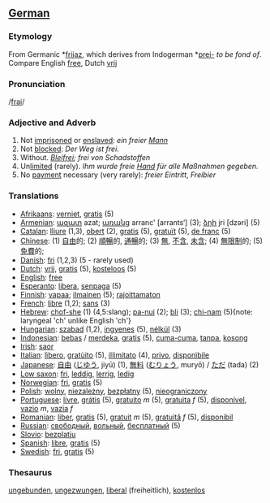 ==[[German]]==
===Etymology===
From Germanic *[[frijaz]], which derives from Indogerman *[[prei-]] ''to be fond of''.  Compare English [[free]], Dutch [[vrij]]
===Pronunciation===
/[[Pronunciation guide|frai]]/
===Adjective and Adverb===
# Not [[imprisoned]] or [[enslaved]]: ''ein freier [[Mann]]''
# Not [[blocked]]: ''Der Weg ist frei.''
# Without. ''[[Blei]]frei; frei von Schadstoffen''
# Un[[limit]]ed (rarely). ''Ihm wurde freie [[Hand]] für alle Maßnahmen gegeben.''
# No [[payment]] necessary (very rarely): ''freier Eintritt'', ''Freibier''

===Translations===
*[[Afrikaans]]: [[verniet]], [[gratis]] (5)
*[[Armenian]]: [[ազատ]] azat; [[առանց]] arranc‛ [arrants‘] (3); [[ձրի]] jri [dzəri] (5)
*[[Catalan]]: [[lliure]] (1,3), [[obert]] (2), [[gratis]] (5), [[gratuït]] (5), [[de franc]] (5)
*[[Chinese]]: (1) [[自由]]的; (2) [[順暢]]的, [[通暢]]的; (3) [[無]], [[不含]], [[未含]]; (4) [[無限制]]的; (5) [[免費]]的;
*[[Danish]]: [[fri]] (1,2,3) (5 - rarely used)
*[[Dutch]]: [[vrij]], [[gratis]] (5), [[kosteloos]] (5)
*[[English]]: [[free]]
*[[Esperanto]]: [[libera]], [[senpaga]] (5)
*[[Finnish]]: [[vapaa]]; [[ilmainen]] (5); [[rajoittamaton]]
*[[French]]: [[libre]] (1,2); [[sans]] (3)
*[[Hebrew]]: [[chof-she]] (1) (4,5:slang); [[pa-nui]] (2); [[bli]] (3); [[chi-nam]] (5){note: laryngeal 'ch' unlike English 'ch'}
*[[Hungarian]]: [[szabad]] (1,2), [[ingyenes]] (5), [[nélkül]] (3)
*[[Indonesian]]: [[bebas]] / [[merdeka]], [[gratis]] (5), [[cuma-cuma]], [[tanpa]], [[kosong]]
*[[Irish]]: [[saor]]
*[[Italian]]: [[lìbero]], [[gratùito]] (5), [[illimitato]] (4), [[privo]], [[disponìbile]]
*[[Japanese]]: [[自由]] ([[じゆう]], jiyū) (1), [[無料]] ([[むりょう]], muryō) / [[ただ]] (tada) (2)
*[[Low saxon]]: [[fri]], [[leddig]], [[lerrig]], [[ledig]]
*[[Norwegian]]: [[fri]], [[gratis]] (5)
*[[Polish]]: [[wolny]], [[niezależny]], [[bezpłatny]] (5), [[nieograniczony]]
*[[Portuguese]]: [[livre]], [[grátis]] (5), [[gratuito]] ''m'' (5), [[gratuita]] ''f'' (5), [[disponível]], [[vazio]] ''m'', [[vazia]] ''f''
*[[Romanian]]: [[liber]], [[gratis]] (5), [[gratuit]] ''m'' (5), [[gratuită]] ''f'' (5), [[disponibil]]
*[[Russian]]: [[свободный]], [[вольный]], [[бесплатный]] (5)
*[[Slovio]]: [[bezplatju]]
*[[Spanish]]: [[libre]], [[gratis]] (5)
*[[Swedish]]: [[fri]], [[gratis]] (5)

===Thesaurus===

[[ungebunden]], [[ungezwungen]], [[liberal]] (freiheitlich), [[kostenlos]]